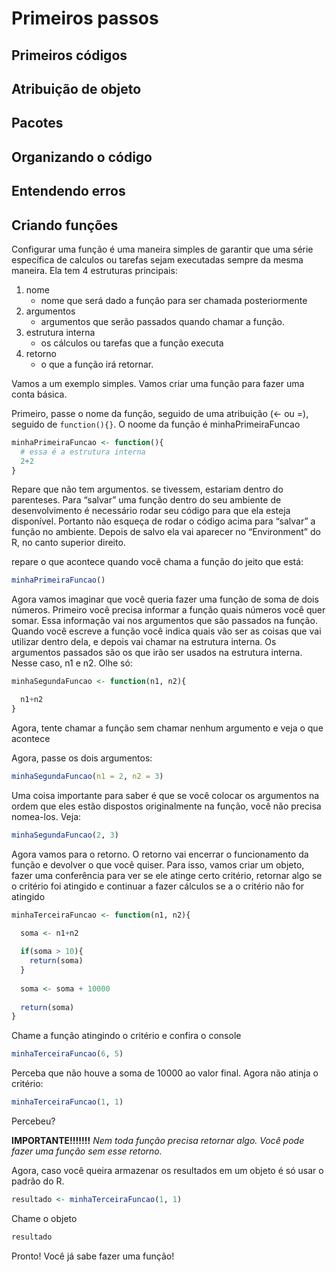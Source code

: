 # Primeiros passos {#primeiros}

## Primeiros códigos

## Atribuição de objeto

## Pacotes

## Organizando o código

## Entendendo erros

## Criando funções

Configurar uma função é uma maneira simples de garantir que uma série específica de calculos ou tarefas sejam executadas sempre da mesma maneira. Ela tem 4 estruturas principais:

1. nome
    + nome que será dado a função para ser chamada posteriormente
2. argumentos
    + argumentos que serão passados quando chamar a função.
3. estrutura interna
    + os cálculos ou tarefas que a função executa
4. retorno
    + o que a função irá retornar.
   
Vamos a um exemplo simples. Vamos criar uma função para fazer uma conta básica.

Primeiro, passe o nome da função, seguido de uma atribuição (<- ou =), seguido de `function(){}`. O noome da função é minhaPrimeiraFuncao

```r
minhaPrimeiraFuncao <- function(){ 
  # essa é a estrutura interna
  2+2
}
```

Repare que não tem argumentos. se tivessem, estariam dentro do parenteses. Para "salvar" uma função dentro do seu ambiente de desenvolvimento é necessário rodar seu código para que ela esteja disponível. Portanto não esqueça de rodar o código acima para "salvar" a função no ambiente. Depois de salvo ela vai aparecer no "Environment" do R, no canto superior direito.

repare o que acontece quando você chama a função do jeito que está:
```r
minhaPrimeiraFuncao()
```



Agora vamos imaginar que você queria fazer uma função de soma de dois números. Primeiro você precisa informar a função quais números você quer somar. Essa informação vai nos argumentos que são passados na função. Quando você escreve a função você indica quais vão ser as coisas que vai utilizar dentro dela, e depois vai chamar na estrutura interna. Os argumentos passados são os que irão ser usados na estrutura interna. Nesse caso, n1 e n2. Olhe só:

```r
minhaSegundaFuncao <- function(n1, n2){ 

  n1+n2
}
```




Agora, tente chamar a função sem chamar nenhum argumento e veja o que acontece


Agora, passe os dois argumentos:

```r
minhaSegundaFuncao(n1 = 2, n2 = 3)
```



Uma coisa importante para saber é que se você colocar os argumentos na ordem que eles estão dispostos originalmente na função, você não precisa nomea-los. Veja:

```r
minhaSegundaFuncao(2, 3)
```


Agora vamos para o retorno. O retorno vai encerrar o funcionamento da função e devolver o que você quiser. Para isso, vamos criar um objeto, fazer uma conferência para ver se ele atinge certo critério, retornar algo se o critério foi atingido e continuar a fazer cálculos se a o critério não for atingido

```r
minhaTerceiraFuncao <- function(n1, n2){ 

  soma <- n1+n2
  
  if(soma > 10){
    return(soma)
  }
  
  soma <- soma + 10000
  
  return(soma)
}
```



Chame a função atingindo o critério e confira o console

```r
minhaTerceiraFuncao(6, 5)
```


Perceba que não houve a soma de 10000 ao valor final. Agora não atinja o critério:

```r
minhaTerceiraFuncao(1, 1)
```


Percebeu?

**IMPORTANTE!!!!!!!**
*Nem toda função precisa retornar algo. Você pode fazer uma função sem esse retorno.*


Agora, caso você queira armazenar os resultados em um objeto é só usar o padrão do R.

```r
resultado <- minhaTerceiraFuncao(1, 1)
```


Chame o objeto
```r
resultado
```


Pronto! Você já sabe fazer uma função!
